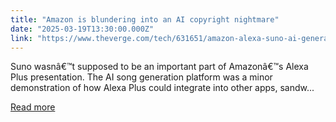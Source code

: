 ```yaml
---
title: "Amazon is blundering into an AI copyright nightmare"
date: "2025-03-19T13:30:00.000Z"
link: "https://www.theverge.com/tech/631651/amazon-alexa-suno-ai-generated-song-copyright-nightmare"
---
```


Suno wasnâ€™t supposed to be an important part of Amazonâ€™s Alexa Plus presentation. The AI song generation platform was a minor demonstration of how Alexa Plus could integrate into other apps, sandw...

[Read more](https://www.theverge.com/tech/631651/amazon-alexa-suno-ai-generated-song-copyright-nightmare)
